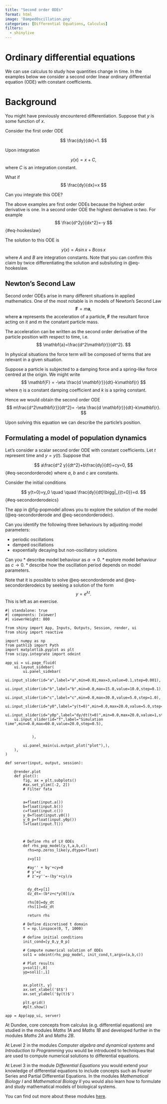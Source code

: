 ```yaml
---
title: "Second order ODEs"
format: html 
image: 'DampedOscillation.png'
categories: [Differential Equations, Calculus]
filters:
  - shinylive
---
```


# Ordinary differential equations 



We can use calculus to study how quantities change in time. In the examples below we consider a second order linear ordinary differential equation (ODE) with constant coefficients. 


# Background {#sec-background}

You might have previously encountered differentiation. Suppose that $y$ is some function of $x$. 

Consider the first order ODE

$$
\frac{dy}{dx}=1.
$$

Upon integration

$$
y(x)=x+C,
$$
where $C$ is an integration constant.


What if
$$
\frac{dy}{dx}=x
$$

Can you integrate this ODE?

The above examples are first order ODEs because the highest order derivative is one. In a second order ODE the highest derivative is two. For example
$$
\frac{d^2y}{dx^2}=-y
$$ {#eq-hookeslaw}

The solution to this ODE is 

$$
y(x)=A\sin x
 + B \cos x$$
where $A$ and $B$ are integration constants. Note that you can confirm this claim by twice differentiating the solution and subsituting in @eq-hookeslaw.


::: {.callout-note}
# Newton's Second Law

Second order ODEs arise in many different situations in applied mathematics. One of the most notable is in models of Newton's Second Law
$$
\mathbf{F}=m\mathbf{a},
$$
where  $\mathbf{a}$  represents the acceleration of a particle, $\mathbf{F}$ the resultant force acting on it and $m$ the conatant particle mass.


The acceleration can be written as the second order derivative of the particle position  with respect to time, i.e.
$$
\mathbf{a}=\frac{d^2\mathbf{r}}{dt^2}.
$$

In  physical situations the force term will be composed of terms that are relevant in a given situation. 

Suppose a particle is subjected to a damping force and a spring-like force centred at the origin. We might write
$$
\mathbf{F} = -\eta \frac{d \mathbf{r}}{dt}-k\mathbf{r}
$$
where $\eta$ is a constant damping coefficient and $k$ is a spring constant.

Hence we would obtain the second order ODE
$$
m\frac{d^2\mathbf{r}}{dt^2}= -\eta \frac{d \mathbf{r}}{dt}-k\mathbf{r}.
$$

Upon solving this equation we can describe the particle's position. 

:::



## Formulating a model of population dynamics

Let's consider a scalar second order ODE  with constant coefficients. Let $t$ represent time and $y=y(t)$. Suppose that

$$
a\frac{d^2 y}{dt^2}+b\frac{dy}{dt}+cy=0,
$$ {#eq-secondorderode}
where $a$, $b$ and $c$ are constants. 

Consider the initial conditions

$$
y(t=0)=y_0 \quad \quad \frac{dy}{dt}\bigg|_{{t=0}}=d.
$$ {#eq-secondorderodeics}


The app in @fig-popmodel allows you to explore the solution of the model (@eq-secondorderode and @eq-secondorderodeic). 

Can you identify the following three behaviours by adjusting model parameters:

* periodic oscillations
* damped oscillations
* expoentially decaying but non-oscillatory solutions



Can you 
  * describe model behaviour as $a\rightarrow 0$. 
  * explore model behaviour as $c\rightarrow 0$. 
  * describe how the oscillation period depends on model parameters.


Note that it is possible to solve @eq-secondorderode and @eq-secondorderodeics by seeking a solution of the form
$$
y=e^{\lambda t}.
$$
This is left as an exercise.


::: {#fig-popmodel}

```shinylive-python
#| standalone: true
#| components: [viewer]
#| viewerHeight: 800

from shiny import App, Inputs, Outputs, Session, render, ui
from shiny import reactive

import numpy as np
from pathlib import Path
import matplotlib.pyplot as plt
from scipy.integrate import odeint

app_ui = ui.page_fluid(
    ui.layout_sidebar(
        ui.panel_sidebar(
    ui.input_slider(id="a",label="a",min=0.01,max=3,value=0.1,step=0.001),
    ui.input_slider(id="b",label="b",min=0.0,max=15.0,value=10.0,step=0.1),             
    ui.input_slider(id="c",label="c",min=0.0,max=30.0,value=5.0,step=1.0),   
    ui.input_slider(id="y0",label="y(t=0)",min=0.0,max=20.0,value=5.0,step=1.0),
    ui.input_slider(id="y0p",label="dy/dt(t=0)",min=0.0,max=20.0,value=1,step=1.0),
    ui.input_slider(id="T",label="Simulation time",min=0.0,max=60.0,value=20.0,step=0.5),
              
          
            ),

        ui.panel_main(ui.output_plot("plot"),),
    ),
)

def server(input, output, session):
    
    @render.plot
    def plot():
        fig, ax = plt.subplots()
        #ax.set_ylim([-2, 2])
        # Filter fata
        
        
        a=float(input.a())
        b=float(input.b())
        c=float(input.c())
        y_0=float(input.y0())
        y_0_p=float(input.y0p())
        T=float(input.T())
        

        
        # Define rhs of LV ODEs
        def rhs_pop_model(y,t,a,b,c):
          rhs=np.zeros_like(y,dtype=float)

          z=y[1]

          #ay'' + by'+cy=0
          # y'=z
          # z'=y''=-(by'+cy)/a


          dy_dt=y[1]
          dz_dt=-(b*z+c*y[0])/a

          rhs[0]=dy_dt
          rhs[1]=dz_dt

          return rhs

        # Define discretised t domain
        t = np.linspace(0, T, 1000)

        # define initial conditions
        init_cond=[y_0,y_0_p]
        
        # Compute numerical solution of ODEs
        sol1 = odeint(rhs_pop_model, init_cond,t,args=(a,b,c))

        # Plot results
        y=sol1[:,0]
        yp=sol1[:,1]
        
        
        ax.plot(t, y)
        ax.set_xlabel('$t$')
        ax.set_ylabel('$y(t)$')

        plt.grid()
        #plt.show()
    
app = App(app_ui, server)
```
:::





:::{.callout-note}

At Dundee, core concepts from calculus (e.g. differential equations) are studied in the modules  *Maths 1A* and *Maths 1B* and developed further in the modules  *Maths 2A* and *Maths 2B*.


At Level 2  in the modules *Computer algebra and dynamical systems* and *Introduction to Programming* you would be introduced to techniques that are used to compute numerical solutions to differential equations. 

At Level 3 in the module  *Differential Equations*  you would extend your knowledge of differential equations to include concepts such as Fourier Series and Partial Differential Equations. In the modules *Mathematical Biology I* and *Mathematical Biology II* you would also learn how to formulate and study mathematical models of biological systems.

You can find out more about these modules [here](https://www.dundee.ac.uk/undergraduate/mathematics-bsc/teaching-and-assessment).

:::





